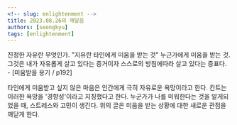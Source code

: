 ```yaml
---
<!-- slug: enlightenment -->
title: 2023.08.26의 깨달음
authors: [seongkyu]
tags: [enlightenment]
---
```


진정한 자유란 무엇인가.
"지유란 타인에게 미움을 받는 것"
누근가에게 미움을 받는 것. 그것은 내가 자유롭게 살고 있다는 증거이자 스스로의 방침에따라 살고 있다는 증표다. - [미움받을 용기 / p192]

타인에게 미움받고 싶지 않은 마음은 인간에게 극히 자유로운 욕망이라고 한다. 칸트는 이러한 욕망을 '경향성'이라고 지칭했다고 한다. 누군가가 나를 미워한다는 것을 알게되었을 때, 스트레스와 고민이 생긴다.
위의 글은 미움을 받는 상황에 대한 새로운 관점을 깨닫게 한다.
